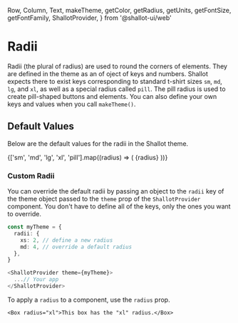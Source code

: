   Row,
  Column,
  Text,
  makeTheme,
  getColor,
  getRadius,
  getUnits,
  getFontSize,
  getFontFamily,
  ShallotProvider,
} from '@shallot-ui/web'

<Meta title="🎨 Theme / Radii" />

# Radii

Radii (the plural of radius) are used to round the corners of elements. They are defined in the theme as an of oject of keys and numbers. Shallot expects there to exist keys corresponding to standard t-shirt sizes `sm`, `md`, `lg`, and `xl`, as well as a special radius called `pill`. The pill radius is used to create pill-shaped buttons and elements. You can also define your own keys and values when you call `makeTheme()`.

## Default Values

Below are the default values for the radii in the Shallot theme.

<Canvas>
  <ShallotProvider>
    <Column
      shallot={{
        borderRadius: getRadius('xl'),
      }}
    >
      <Row shallot={{ alignItems: 'center', margin: getUnits(2) }}>
        {['sm', 'md', 'lg', 'xl', 'pill'].map((radius) => (
          <Column
            key={radius}
            shallot={{
              backgroundColor: getColor('Shading', 100),
              borderColor: getColor('Shading', 200),
              borderRadius: getRadius(radius),
              borderWidth: 1,
              height: getUnits(5),
              width: getUnits(5),
              margin: getUnits(1),
              alignItems: 'center',
              justifyContent: 'center',
            }}
          >
            <Text
              shallot={{
                fontFamily: getFontFamily('Monospace'),
                fontSize: getFontSize('sm'),
                textColor: getColor('Shading', 300),
              }}
            >
              {radius}
            </Text>
          </Column>
        ))}
      </Row>
    </Column>
  </ShallotProvider>
</Canvas>

<br />

### Custom Radii

You can override the default radii by passing an object to the `radii` key of the theme object passed to the `theme` prop of the `ShallotProvider` component. You don't have to define all of the keys, only the ones you want to override.

```ts
const myTheme = {
  radii: {
    xs: 2, // define a new radius
    md: 4, // override a default radius
  },
}

<ShallotProvider theme={myTheme}>
  ...// Your app
</ShallotProvider>
```

To apply a `radius` to a component, use the `radius` prop.

```tsx
<Box radius="xl">This box has the "xl" radius.</Box>
```

